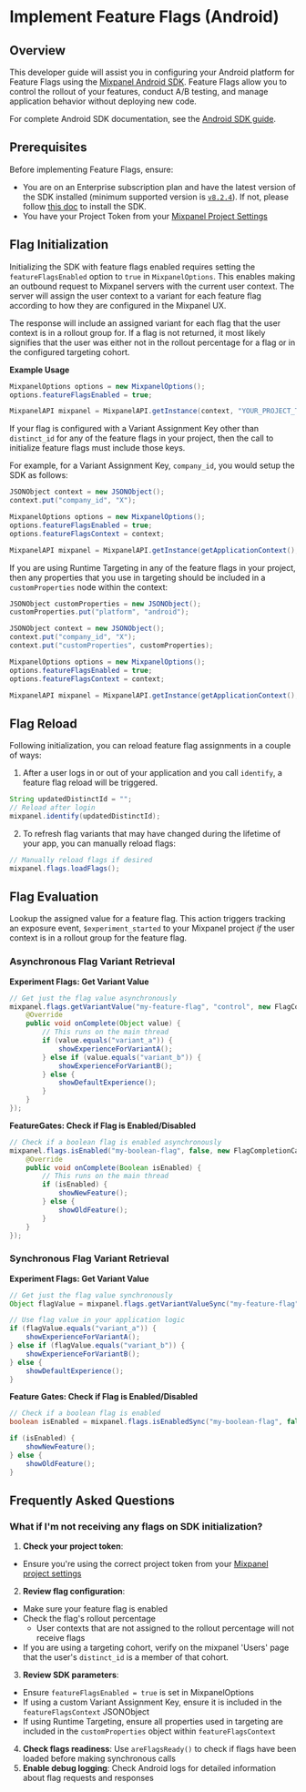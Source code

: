 
# Implement Feature Flags (Android)

## Overview

This developer guide will assist you in configuring your Android platform for Feature Flags using the [Mixpanel Android SDK](/docs/tracking-methods/sdks/android). Feature Flags allow you to control the rollout of your features, conduct A/B testing, and manage application behavior without deploying new code.

For complete Android SDK documentation, see the [Android SDK guide](/docs/tracking-methods/sdks/android).

## Prerequisites

Before implementing Feature Flags, ensure:

- You are on an Enterprise subscription plan  and have the latest version of the SDK installed (minimum supported version is [`v8.2.4`](https://github.com/mixpanel/mixpanel-android/releases/tag/v8.2.4)). If not, please follow [this doc](/docs/quickstart/install-mixpanel) to install the SDK.
- You have your Project Token from your [Mixpanel Project Settings](/docs/orgs-and-projects/managing-projects#find-your-project-tokens)

## Flag Initialization

Initializing the SDK with feature flags enabled requires setting the `featureFlagsEnabled` option to `true` in `MixpanelOptions`. This enables making an outbound request to Mixpanel servers with the current user context.
The server will assign the user context to a variant for each feature flag according to how they are configured in the Mixpanel UX.

The response will include an assigned variant for each flag that the user context is in a rollout group for. If a flag is not returned, it most likely signifies that the user was either not in the rollout percentage for a flag or in the configured targeting cohort.

**Example Usage**

```java Java
MixpanelOptions options = new MixpanelOptions();
options.featureFlagsEnabled = true;

MixpanelAPI mixpanel = MixpanelAPI.getInstance(context, "YOUR_PROJECT_TOKEN", options);
```

If your flag is configured with a Variant Assignment Key other than `distinct_id` for any of the feature flags in your project, then the call to initialize feature flags must include those keys.

For example, for a Variant Assignment Key, `company_id`, you would setup the SDK as follows:

```java Java
JSONObject context = new JSONObject();
context.put("company_id", "X");

MixpanelOptions options = new MixpanelOptions();
options.featureFlagsEnabled = true;
options.featureFlagsContext = context;

MixpanelAPI mixpanel = MixpanelAPI.getInstance(getApplicationContext(), "YOUR_PROJECT_TOKEN", options);
```

If you are using Runtime Targeting in any of the feature flags in your project, then any properties that you use in targeting should be included in a `customProperties` node within the context:

```java
JSONObject customProperties = new JSONObject();
customProperties.put("platform", "android");

JSONObject context = new JSONObject();
context.put("company_id", "X");
context.put("customProperties", customProperties);

MixpanelOptions options = new MixpanelOptions();
options.featureFlagsEnabled = true;
options.featureFlagsContext = context;

MixpanelAPI mixpanel = MixpanelAPI.getInstance(getApplicationContext(), "YOUR_PROJECT_TOKEN", options);
```

## Flag Reload

Following initialization, you can reload feature flag assignments in a couple of ways:

1) After a user logs in or out of your application and you call `identify`, a feature flag reload will be triggered.

```java
String updatedDistinctId = "";
// Reload after login
mixpanel.identify(updatedDistinctId);
```

2) To refresh flag variants that may have changed during the lifetime of your app, you can manually reload flags:

```java
// Manually reload flags if desired
mixpanel.flags.loadFlags();
```
## Flag Evaluation

Lookup the assigned value for a feature flag.
This action triggers tracking an exposure event, `$experiment_started` to your Mixpanel project *if* the user context is in a rollout group for the feature flag.

### Asynchronous Flag Variant Retrieval

**Experiment Flags: Get Variant Value**

```java
// Get just the flag value asynchronously
mixpanel.flags.getVariantValue("my-feature-flag", "control", new FlagCompletionCallback<Object>() {
    @Override
    public void onComplete(Object value) {
        // This runs on the main thread
        if (value.equals("variant_a")) {
            showExperienceForVariantA();
        } else if (value.equals("variant_b")) {
            showExperienceForVariantB();
        } else {
            showDefaultExperience();
        }
    }
});
```

**FeatureGates: Check if Flag is Enabled/Disabled**

```java
// Check if a boolean flag is enabled asynchronously
mixpanel.flags.isEnabled("my-boolean-flag", false, new FlagCompletionCallback<Boolean>() {
    @Override
    public void onComplete(Boolean isEnabled) {
        // This runs on the main thread
        if (isEnabled) {
            showNewFeature();
        } else {
            showOldFeature();
        }
    }
});
```

### Synchronous Flag Variant Retrieval

**Experiment Flags: Get Variant Value**

```java
// Get just the flag value synchronously
Object flagValue = mixpanel.flags.getVariantValueSync("my-feature-flag", "control");

// Use flag value in your application logic
if (flagValue.equals("variant_a")) {
    showExperienceForVariantA();
} else if (flagValue.equals("variant_b")) {
    showExperienceForVariantB();
} else {
    showDefaultExperience();
}
```

**Feature Gates: Check if Flag is Enabled/Disabled**
```java
// Check if a boolean flag is enabled 
boolean isEnabled = mixpanel.flags.isEnabledSync("my-boolean-flag", false);

if (isEnabled) {
    showNewFeature();
} else {
    showOldFeature();
}
```


## Frequently Asked Questions

### What if I'm not receiving any flags on SDK initialization?

1. **Check your project token**:
  - Ensure you're using the correct project token from your [Mixpanel project settings](/docs/orgs-and-projects/managing-projects#find-your-project-tokens)
2. **Review flag configuration**:
  - Make sure your feature flag is enabled
  - Check the flag's rollout percentage
    - User contexts that are not assigned to the rollout percentage will not receive flags
  - If you are using a targeting cohort, verify on the mixpanel 'Users' page that the user's `distinct_id` is a member of that cohort.

3. **Review SDK parameters**:
  - Ensure `featureFlagsEnabled = true` is set in MixpanelOptions
  - If using a custom Variant Assignment Key, ensure it is included in the `featureFlagsContext` JSONObject
  - If using Runtime Targeting, ensure all properties used in targeting are included in the `customProperties` object within `featureFlagsContext`

4. **Check flags readiness**: Use `areFlagsReady()` to check if flags have been loaded before making synchronous calls
5. **Enable debug logging**: Check Android logs for detailed information about flag requests and responses